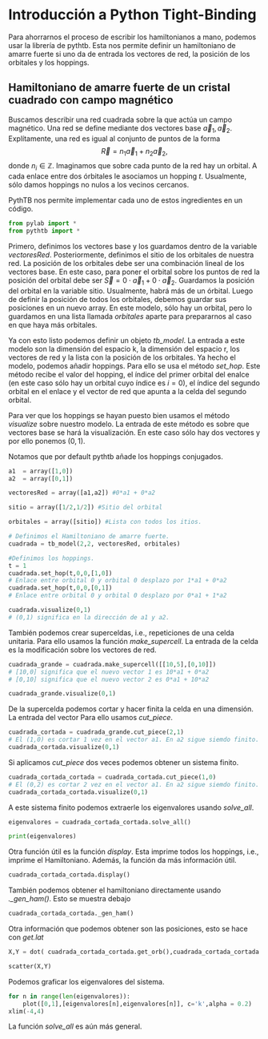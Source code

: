 
# Introducción a Python Tight-Binding

Para ahorrarnos el proceso de escribir los hamiltonianos a mano, podemos usar la librería de pythtb. Esta nos permite definir un hamiltoniano de amarre fuerte si uno da de entrada los vectores de red, la posición de los orbitales y los hoppings. 

## Hamiltoniano de amarre fuerte de un cristal cuadrado con campo magnético

Buscamos describir una red cuadrada sobre la que actúa un campo magnético. Una red se define mediante dos vectores base $\vec{a}_{1},\vec{a}_{2}$. Explítamente, una red es igual al conjunto de puntos de la forma $$\vec{R} = n_{1} \vec{a}_{1} + n_{2}\vec{a}_{2},$$ donde $n_{i} \in \mathbb{Z}$. Imaginamos que sobre cada punto de la red hay un orbital. A cada enlace entre dos órbitales le asociamos un hopping $t$. Usualmente, sólo damos hoppings no nulos a los vecinos cercanos. 

PythTB nos permite implementar cada uno de estos ingredientes en un código. 

```python
from pylab import *
from pythtb import *
```

Primero, definimos los vectores base y los guardamos dentro de la variable *vectoresRed*. Posteriormente, definimos el sitio de los orbitales de nuestra red. La posición de los orbitales debe ser una combinación lineal de los vectores base. En este caso, para poner el orbital sobre los puntos de red la posición del orbital debe ser $\vec{S} = 0 \cdot\vec{a}_{1} + 0\cdot\vec{a}_{2}$. Guardamos la posición del orbital en la variable sitio. Usualmente, habrá más de un órbital. Luego de definir la posición de todos los orbitales, debemos guardar sus posiciones en un nuevo array. En este modelo, sólo hay un orbital, pero lo guardamos en una lista llamada *orbitales* aparte para prepararnos al caso en que haya más orbitales. 

Ya con esto listo podemos definir un objeto *tb_model*. La entrada a este modelo son la dimensión del espacio k, la dimensión del espacio r, los vectores de red y la lista con la posición de los orbitales. Ya hecho el modelo, podemos añadir hoppings. Para ello se usa el método *set_hop*. Este método recibe el valor del hopping, el índice del primer orbital del enalce (en este caso sólo hay un orbital cuyo índice es $i = 0$), el índice del segundo orbital en el enlace y el vector de red que apunta a la celda del segundo orbital. 

Para ver que los hoppings se hayan puesto bien usamos el método *visualize* sobre nuestro modelo. La entrada de este método es sobre que vectores base se hará la visualización. En este caso sólo hay dos vectores y por ello ponemos $(0,1)$.

Notamos que por default pythtb añade los hoppings conjugados. 


```python
a1  = array([1,0])
a2  = array([0,1])

vectoresRed = array([a1,a2]) #0*a1 + 0*a2

sitio = array([1/2,1/2]) #Sitio del orbital

orbitales = array([sitio]) #Lista con todos los itios. 

# Definimos el Hamiltoniano de amarre fuerte.
cuadrada = tb_model(2,2, vectoresRed, orbitales)

#Definimos los hoppings.
t = 1
cuadrada.set_hop(t,0,0,[1,0])
# Enlace entre orbital 0 y orbital 0 desplazo por 1*a1 + 0*a2
cuadrada.set_hop(t,0,0,[0,1])
# Enlace entre orbital 0 y orbital 0 desplazo por 0*a1 + 1*a2

cuadrada.visualize(0,1)
# (0,1) significa en la dirección de a1 y a2. 
```

También podemos crear superceldas, i.e., repeticiones de una celda unitaria. Para ello usamos la función *make_supercell*. La entrada de la celda es la modificación sobre los vectores de red.

```python
cuadrada_grande = cuadrada.make_supercell([[10,5],[0,10]])
# [10,0] significa que el nuevo vector 1 es 10*a1 + 0*a2
# [0,10] significa que el nuevo vector 2 es 0*a1 + 10*a2

cuadrada_grande.visualize(0,1)
```

De la supercelda podemos cortar y hacer finita la celda en una dimensión. La entrada del vector Para ello usamos *cut_piece*. 

```python
cuadrada_cortada = cuadrada_grande.cut_piece(2,1)
# El (1,0) es cortar 1 vez en el vector a1. En a2 sigue siemdo finito. 
cuadrada_cortada.visualize(0,1)
```

Si aplicamos *cut_piece* dos veces podemos obtener un sistema finito. 

```python
cuadrada_cortada_cortada = cuadrada_cortada.cut_piece(1,0)
# El (0,2) es cortar 2 vez en el vector a1. En a2 sigue siemdo finito. 
cuadrada_cortada_cortada.visualize(0,1)
```

A este sistema finito podemos extraerle los eigenvalores usando *solve_all*.  

```python
eigenvalores = cuadrada_cortada_cortada.solve_all()
```

```python
print(eigenvalores)
```

Otra función útil es la función *display*. Esta imprime todos los hoppings, i.e., imprime el Hamiltoniano. Además, la función da más información útil. 
 
```python
cuadrada_cortada_cortada.display()
```

También podemos obtener el hamiltoniano directamente usando *._gen_ham()*. Esto se muestra debajo 

```python
cuadrada_cortada_cortada._gen_ham()
```

Otra información que podemos obtener son las posiciones, esto se hace con *get.lat*

```python
X,Y = dot( cuadrada_cortada_cortada.get_orb(),cuadrada_cortada_cortada.get_lat()).T

scatter(X,Y)
```

Podemos graficar los eigenvalores del sistema. 

```python
for n in range(len(eigenvalores)):
    plot([0,1],[eigenvalores[n],eigenvalores[n]], c='k',alpha = 0.2)
xlim(-4,4)
```


La función *solve_all* es aún más general. 

